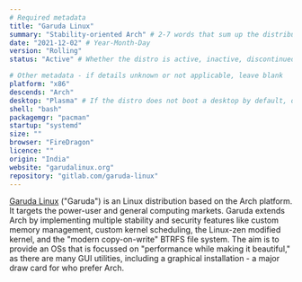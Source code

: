 ```yaml
---
# Required metadata
title: "Garuda Linux"
summary: "Stability-oriented Arch" # 2-7 words that sum up the distribution
date: "2021-12-02" # Year-Month-Day
version: "Rolling"
status: "Active" # Whether the distro is active, inactive, discontinued (still supported), or legacy (not supported)

# Other metadata - if details unknown or not applicable, leave blank
platform: "x86"
descends: "Arch"
desktop: "Plasma" # If the distro does not boot a desktop by default, or doesn't ship one, leave 'desktop' blank
shell: "bash"
packagemgr: "pacman"
startup: "systemd"
size: ""
browser: "FireDragon"
licence: ""
origin: "India"
website: "garudalinux.org"
repository: "gitlab.com/garuda-linux"
---
```


[Garuda Linux](https://garudalinux.org) ("Garuda") is an Linux distribution based on the Arch platform. It targets the power-user and general computing markets. Garuda extends Arch by implementing multiple stability and security features like custom memory management, custom kernel scheduling, the Linux-zen modified kernel, and the "modern copy-on-write" BTRFS file system. The aim is to provide an OSs that is focussed on "performance while making it beautiful," as there are many GUI utilities, including a graphical installation - a major draw card for who prefer Arch.
